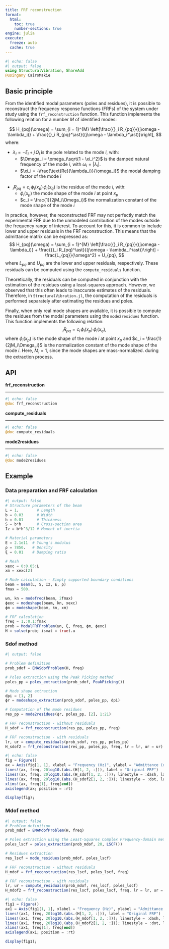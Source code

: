 ---
title: FRF reconstruction
format:
  html:
    toc: true
    number-sections: true
engine: julia
execute:
  freeze: auto
  cache: true
---

```{julia}
#| echo: false
#| output: false
using StructuralVibration, ShareAdd
@usingany CairoMakie
```

## Basic principle

From the identified modal parameters (poles and residues), it is possible to reconstruct the frequency response functions (FRFs) of the system under study using the `frf_reconstruction` function. This function implements the following relation for a number $M$ of identified modes:

$$
H_{pq}(\omega) = \sum_{i = 1}^{M} \left[\frac{{}_i R_{pq}}{(j\omega - \lambda_i)} + \frac{{}_i R_{pq}^\ast}{(j\omega - \lambda_i^\ast)}\right],
$$
where:

* $\lambda_i = -\xi_i + j\,\Omega_i$ is the pole related to the mode $i$, with:
    * $\Omega_i = \omega_i\sqrt{1 - \xi_i^2}$ is the damped natural frequency of the mode $i$, with $\omega_i = \vert \lambda_i\vert$.
    * $\xi_i = -\frac{\text{Re}(\lambda_i)}{\omega_i}$ the modal damping factor of the mode $i$ <br></br>

* ${}_i R_{pq} = c_i\, \phi_i(x_p)\, \phi_i(x_q)$ is the residue of the mode $i$, with:
    * $\phi_i(x_p)$ the mode shape of the mode $i$ at point $x_p$
    * $c_i = \frac{1}{2jM_i\Omega_i}$ the normalization constant of the mode shape of the mode $i$

In practice, however, the reconstructed FRF may not perfectly match the experimental FRF due to the unmodeled contribution of the modes outside the frequency range of interest. To account for this, it is common to include lower and upper residuals in the FRF reconstruction. This means that the admittance matrix can be expressed as:
$$
H_{pq}(\omega) = \sum_{i = 1}^{M} \left[\frac{{}_i R_{pq}}{(j\omega - \lambda_i)} + \frac{{}_i R_{pq}^\ast}{(j\omega - \lambda_i^\ast)}\right] - \frac{L_{pq}}{\omega^2} + U_{pq},
$$
where $L_{pq}$ and $U_{pq}$ are the lower and upper residuals, respectively. These residuals can be computed using the `compute_residuals` function.

::: {.callout-note}
Theoretically, the residuals can be computed in conjunction with the estimation of the residues using a least-squares approach. However, we observed that this often leads to inaccurate estimates of the residuals. Therefore, in `StructuralVibration.jl`, the computation of the residuals is performed separately after estimating the residues and poles.
:::

Finally, when only real mode shapes are available, it is possible to compute the residues from the modal parameters using the `mode2residues` function. This function implements the following relation:
$$
{}_i R_{pq} = c_i\, \phi_i(x_p)\, \phi_i(x_q),
$$
where $\phi_i(x_p)$ is the mode shape of the mode $i$ at point $x_p$ and $c_i = \frac{1}{2jM_i\Omega_i}$ is the normalization constant of the mode shape of the mode $i$. Here, $M_i = 1$, since the mode shapes are mass-normalized. during the extraction process.

## API

::: {.api}
**frf_reconstruction**

---
```{julia}
#| echo: false
@doc frf_reconstruction
```
:::

::: {.api}
**compute_residuals**

---
```{julia}
#| echo: false
@doc compute_residuals
```
:::

::: {.api}
**mode2residues**

---
```{julia}
#| echo: false
@doc mode2residues
```
:::

## Example

### Data preparation and FRF calculation
```{julia}
#| output: false
# Structure parameters of the beam
L = 1.        # Length
b = 0.03      # Width
h = 0.01      # Thickness
S = b*h       # Cross-section area
Iz = b*h^3/12 # Moment of inertia

# Material parameters
E = 2.1e11  # Young's modulus
ρ = 7850.   # Density
ξ = 0.01    # Damping ratio

# Mesh
xexc = 0:0.05:L
xm = xexc[2]

# Mode calculation - Simply supported boundary conditions
beam = Beam(L, S, Iz, E, ρ)
fmax = 500.

ωn, kn = modefreq(beam, 2fmax)
ϕexc = modeshape(beam, kn, xexc)
ϕm = modeshape(beam, kn, xm)

# FRF calculation
freq = 1.:0.1:fmax
prob = ModalFRFProblem(ωn, ξ, freq, ϕm, ϕexc)
H = solve(prob; ismat = true).u
```

### Sdof method

```{julia}
#| output: false

# Problem definition
prob_sdof = EMASdofProblem(H, freq)

# Poles extraction using the Peak Picking method
poles_pp = poles_extraction(prob_sdof, PeakPicking())

# Mode shape extraction
dpi = [1, 2]
ϕr = modeshape_extraction(prob_sdof, poles_pp, dpi)

# Computation of the mode residues
res_pp = mode2residues(ϕr, poles_pp, [2], 1:21)

# FRF reconstruction - without residuals
H_sdof = frf_reconstruction(res_pp, poles_pp, freq)

# FRF reconstruction - with residuals
lr, ur = compute_residuals(prob_sdof, res_pp, poles_pp)
H_sdof2 = frf_reconstruction(res_pp, poles_pp, freq, lr = lr, ur = ur)
```

```{julia}
#| echo: false
fig = Figure()
ax = Axis(fig[1, 1], xlabel = "Frequency (Hz)", ylabel = "Admittance (dB, ref: 1 m/N)", title = "FRF Reconstruction using Sdof method")
lines!(ax, freq, 20log10.(abs.(H[1, 2, :])), label = "Original FRF")
lines!(ax, freq, 20log10.(abs.(H_sdof[1, 2, :])); linestyle = :dash, label = "Reconstructed FRF (no residuals)")
lines!(ax, freq, 20log10.(abs.(H_sdof2[1, 2, :])); linestyle = :dot, label = "Reconstructed FRF (with residuals)")
xlims!(ax, freq[1], freq[end])
axislegend(ax; position = :rt)

display(fig);
```

### Mdof method
```{julia}
#| output: false
# Problem definition
prob_mdof = EMAMdofProblem(H, freq)

# Poles extraction using the Least-Squares Complex Frequency-domain method
poles_lscf = poles_extraction(prob_mdof, 20, LSCF())

# Residues extraction
res_lscf = mode_residues(prob_mdof, poles_lscf)

# FRF reconstruction - without residuals
H_mdof = frf_reconstruction(res_lscf, poles_lscf, freq)

# FRF reconstruction - with residuals
lr, ur = compute_residuals(prob_mdof, res_lscf, poles_lscf)
H_mdof2 = frf_reconstruction(res_lscf, poles_lscf, freq, lr = lr, ur = ur)
```

```{julia}
#| echo: false
fig1 = Figure()
ax1 = Axis(fig1[1, 1], xlabel = "Frequency (Hz)", ylabel = "Admittance (dB, ref: 1 m/N)", title = "FRF Reconstruction using Mdof method")
lines!(ax1, freq, 20log10.(abs.(H[1, 2, :])), label = "Original FRF")
lines!(ax1, freq, 20log10.(abs.(H_mdof[1, 2, :])); linestyle = :dash, label = "Reconstructed FRF (no residuals)")
lines!(ax1, freq, 20log10.(abs.(H_mdof2[1, 2, :])); linestyle = :dot, label = "Reconstructed FRF (with residuals)")
xlims!(ax1, freq[1], freq[end])
axislegend(ax1; position = :rt)

display(fig1);
```